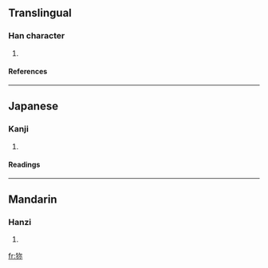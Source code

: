 {{see|獮}}

==Translingual==
===Han character===
{{Han char|rn=94|rad=犬|as=05|sn=8|four=|canj=大竹弓火 (KHNF)}}
# {{defn|Han|sort=犬05}}
====References====
{{Han ref|kx=0709.181|hdz=21341.041|uh=72DD|ud=29405}}

----
==Japanese==
===Kanji===
{{ja-kanji|grade=|rs=犬05}}
# {{defn|Japanese}} 
====Readings====
{{ja-readings|on=[[せん]] (sen)|kun=}}

----
==Mandarin==
===Hanzi===
{{cmn-hanzi|tra=獮|pin=[[xiǎn]] (xian3)|wg=hsien<sup>3</sup>}}
# {{defn|Mandarin}}

[[fr:狝]]